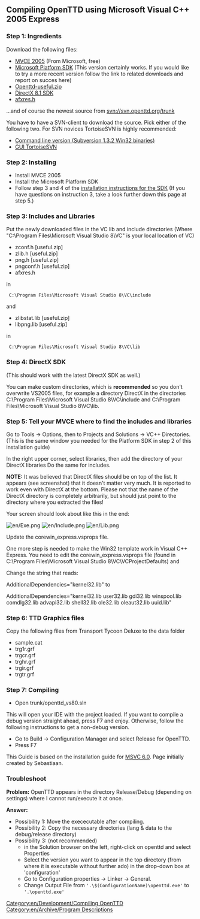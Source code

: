 [[Category:en/Development/Compiling OpenTTD]]
[[Category:en/Archive/Program Descriptions]]

==Compiling OpenTTD using Microsoft Visual C++ 2005 Express==


===Step 1: Ingredients===
Download the following files:

*[http://msdn.microsoft.com/vstudio/express/visualC/default.aspx MVCE 2005] (From Microsoft, free)
*[http://www.microsoft.com/downloads/details.aspx?FamilyId=A55B6B43-E24F-4EA3-A93E-40C0EC4F68E5&displaylang=en Microsoft Platform SDK] (This version certainly works. If you would like to try a more recent version follow the link to related downloads and report on succes here)
*[http://sourceforge.net/project/showfiles.php?group_id=103924&package_id=114307&release_id=228633 Openttd-useful.zip]
*[http://neuron.tuke.sk/~mizanin/eng/Dx81sdk-include-lib.rar DirectX 8.1 SDK]
*[http://www-d0.fnal.gov/d0dist/dist/packages/d0ve/devel/windows/AFXRES.H afxres.h]


...and of course the newest source from svn://svn.openttd.org/trunk

You have to have a SVN-client to download the source. Pick either of the following two. For SVN novices TortoiseSVN is highly recommended:
*[http://subversion.tigris.org/servlets/ProjectDocumentList?folderID=91 Command line version (Subversion 1.3.2 Win32 binaries)]
*[http://tortoisesvn.tigris.org/download.html GUI TortoiseSVN]

===Step 2: Installing===
* Install MVCE 2005
* Install the Microsoft Platform SDK
* Follow step 3 and 4 of the [http://msdn.microsoft.com/vstudio/express/visualc/usingpsdk/ installation instructions for the SDK] (If you have questions on instruction 3, take a look further down this page at step 5.)

===Step 3: Includes and Libraries===
Put the newly downloaded files in the VC lib and include directories
(Where "C:\Program Files\Microsoft Visual Studio 8\VC" is your local location of VC)


* zconf.h		[useful.zip]
* zlib.h		[useful.zip]
* png.h			[useful.zip]
* pngconf.h		[useful.zip]
* afxres.h

in

  <code>C:\Program Files\Microsoft Visual Studio 8\VC\include</code>

and

* zlibstat.lib		[useful.zip]
* libpng.lib		[useful.zip]

in

  <code>C:\Program Files\Microsoft Visual Studio 8\VC\lib</code>


===Step 4: DirectX SDK===
(This should work with the latest DirectX SDK as well.)

You can make custom directories, which is '''recommended''' so you don't overwrite VS2005 files, for example a directory DirectX in the directories C:\Program Files\Microsoft Visual Studio 8\VC\include and C:\Program Files\Microsoft Visual Studio 8\VC\lib.

===Step 5: Tell your MVCE where to find the includes and libraries===
Go to Tools -> Options, then to Projects and Solutions -> VC++ Directories.
(This is the same window you needed for the Platform SDK in step 2 of this installation guide)

In the right upper corner, select libraries, then add the directory of your DirectX libraries
Do the same for includes.

'''NOTE:''' It was believed that DirectX files should be on top of the list. It appears (see screenshot) that it doesn't matter very much. It is reported to work even with DirectX at the bottom. Please not that the name of the DirectX directory is completely arbitrarily, but should just point to the directory where you extracted the files!

Your screen should look about like this in the end:

[[File:en/Exe.png]]
[[File:en/Include.png]]
[[File:en/Lib.png]]

Update the corewin_express.vsprops file.

One more step is needed to make the Win32 template work in Visual C++ Express. You need to edit the corewin_express.vsprops file (found in C:\Program Files\Microsoft Visual Studio 8\VC\VCProjectDefaults) and

Change the string that reads:

AdditionalDependencies="kernel32.lib" to

AdditionalDependencies="kernel32.lib user32.lib gdi32.lib winspool.lib comdlg32.lib advapi32.lib shell32.lib ole32.lib oleaut32.lib uuid.lib" 

===Step 6: TTD Graphics files===
Copy the following files from Transport Tycoon Deluxe to the data folder

*sample.cat
*trg1r.grf
*trgcr.grf
*trghr.grf
*trgir.grf
*trgtr.grf

===Step 7: Compiling===
*Open trunk/openttd_vs80.sln

This will open your IDE with the project loaded. If you want to compile a debug version straight ahead, press F7 and enjoy. Otherwise, follow the following instructions to get a non-debug version.

*Go to Build -> Configuration Manager and select Release for OpenTTD.
*Press F7



This Guide is based on the installation guide for [[en/MSVC6|MSVC 6.0]]. Page initially created by Sebastiaan.

===Troubleshoot===
'''Problem:''' OpenTTD appears in the directory Release/Debug (depending on settings) where I cannot run/execute it at once.

'''Answer:''' 
*Possibility 1: Move the exececutable after compiling.
*Possibility 2: Copy the necessary directories (lang & data to the debug/release directory)
*Possibility 3: (not recommended)
**in the Solution browser on the left, right-click on openttd and select Properties
**Select the version you want to appear in the top directory (from where it is executable without further ado) in the drop-down box at 'configuration'
**Go to Configuration properties -> Linker -> General.
**Change Output File from <code>'.\$(ConfigurationName)\openttd.exe'</code> to <code>'.\openttd.exe'</code>